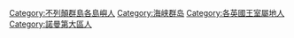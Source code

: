 [[Category:不列顛群島各島嶼人|Category:不列顛群島各島嶼人]]
[[Category:海峡群岛|Category:海峡群岛]]
[[Category:各英國王室屬地人|Category:各英國王室屬地人]]
[[Category:諾曼第大區人|Category:諾曼第大區人]]